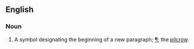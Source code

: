 ==English==

===Noun===
{{en-noun|sg=[[paragraph]] [[mark]]}}
# A symbol designating the beginning of a new paragraph; [[¶]]; the [[pilcrow]].